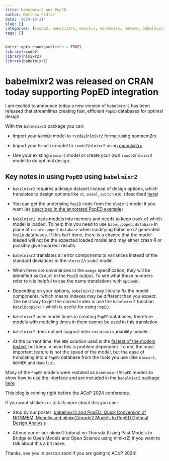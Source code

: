 ```yaml
---
title: babelmixr2 and PopED
author: Matthew Fidler
date: '2024-10-21'
slug: []
categories: [rxode2, monolix2rx, monolix, nonmem2rx, nonmem, babelmixr2, PopED]
tags: []
---
```


```r
knitr::opts_chunk$set(echo = TRUE)
library(rxode2)
library(nlmixr2)
library(babelmixr2)
```
# babelmixr2 was released on CRAN today supporting PopED integration

I am excited to announce today a new version of `babelmixr2` has been
released that streamlines creating fast, efficient `PopED` databases
for optimal design.

With the `babelmixr2` package you can:

- Import your `NONMEM` model to `rxode2`/`nlmixr2` format using
  [nonmem2rx](https://nlmixr2.github.io/nonmem2rx/)

- Import your `Monolix` model to `rxode2`/`nlmixr2` using
  [monolix2rx](https://nlmixr2.github.io/monolix2rx)

- Use your existing `nlmixr2` model or create your own
  `rxode2`/`nlmixr2` model to do optimal design.

## Key notes in using `PopED` using `babelmixr2`

- `babelmixr2` requires a design dataset instead of design options,
  which translates to design options like `xt`, `model_switch` etc,
  (described
  [here](https://nlmixr2.github.io/babelmixr2/articles/PopED.html#popedbabelmixr2-event-table-description))

- You can get the underlying `PopED` code from the `nlmixr2` model if
  you want (as [described in the annotated PopED
  example](https://nlmixr2.github.io/babelmixr2/articles/PopED.html))

- `babelmixr2` loads models into memory and needs to keep track of
  which model is loaded. To help this you need to use
  `babel.poped.database` in place of `create.poped.database` when
  modifying babelmixr2 generated `PopED` databases.  If this isn't
  done, there is a chance that the model loaded will not be the
  expected loaded model and may either crash R or possibly give incorrect
  results.

- `babelmixr2` translates all error components to variances instead of
  the standard deviations in the `nlmixr2`/`rxode2` model.

- When there are covariances in the `omega` specification, they will
  be identified as `D[#,#]` in the `PopED` output. To see what these
  numbers refer to it is helpful to see the name translations with
  `$popedD`.

- Depending on your options, `babelmixr2` may literally fix the model
  components, which means indexes may be different than you
  expect. The best way to get the correct index is use the
  `babelmixr2` function `babelBpopIdx()` which is useful for using
  `PopED`.

- `babelmixr2` uses model times in creating `PopED` databases;
  therefore models with modeling times in them cannot be used in this translation

- `babelmixr2` does not yet support inter-occasion variability models.

- At the current time, the `ODE` solution used is the [fastest of the
  models tested](https://nlmixr2.github.io/babelmixr2/articles/PopED.html#comparing-method-to-the-speed-of-other-methods), but keep in mind this is problem dependent. To me,
  the most important feature is not the speed of the model, but the
  ease of translating into a `PopED` database from the tools you use
  (like `nlmixr2`, `NONMEM` and `Monolix`).

Many of the `PopED` models were restated as `babelmixr2`/`PopED`
models to show how to use the interface and are included in the
`babelmixr2` package
[here](https://github.com/nlmixr2/babelmixr2/tree/main/inst/poped)


This blog is coming right before the ACoP 2024 conference.

If you want stickers or to talk more about this you can:

- Stop by our poster: [babelmixr2 and PopED: Quick Conversion of NONMEM, Monolix and nlmixr2/rxode2 Models to PopED Optimal Design Analysis](https://cdmcd.co/6vd4Z8)

- Attend our or our nlmixr2 tutorial on Thursda (Using Past Models to Bridge to
  Open Models and Open Science using nlmixr2) if you want to talk
  about this a bit more.


Thanks, see you in person soon if you are going to ACoP 2024!
